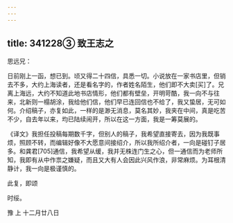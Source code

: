 ```yaml
---
---
---
```

title: 341228③ 致王志之
---




思远兄：

日前刚上一函，想已到。顷又得二十四信，具悉一切。小说放在一家书店里，但销去不多，大约上海读者，还是看名字的，作者姓名陌生，他们即不大卖[买]了。兄离上海远，大约不知道此地书店情形，他们都有壁垒，开明苛酷，我一向不与往来，北新则一榻胡涂，我给他们信，他们早已连回信也不给了，我又蛰居，无可如何。介绍稿子，亦复如此，一样的是渺无消息，莫名其妙，我夹在中间，真是吃苦不少，自去年以来，均已陆续闹开，所以在这一方面，我是一筹莫展的。

《译文》我担任投稿每期数千字，但别人的稿子，我希望直接寄去，因为我既事烦，照顾不转，而编辑好像不大愿意间接绍介，所以我所绍介者，一向是碰钉子居多。和龚君[705]通信，我希望从缓，我并无株连门生之心，但一通信而为老师所知，我即有从中作祟之嫌疑，而且又大有人会因此兴风作浪，非常麻烦。为耳根清静计，我一向是极谨慎的。

此复，即颂

时绥。

豫 上 十二月廿八日